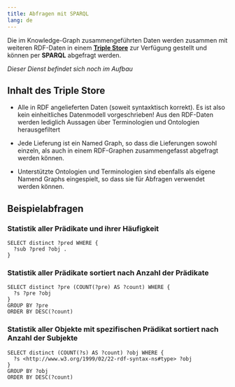 ```yaml
---
title: Abfragen mit SPARQL
lang: de
---
```


Die im Knowledge-Graph zusammengeführten Daten werden zusammen mit weiteren
RDF-Daten in einem **[Triple Store](#triple-store)** zur Verfügung gestellt und
können per **SPARQL** abgefragt werden.

*Dieser Dienst befindet sich noch im Aufbau*

## Inhalt des Triple Store

- Alle in RDF angelieferten Daten (soweit syntaxktisch korrekt). Es ist also kein einheitliches Datenmodell vorgeschrieben! Aus den RDF-Daten werden lediglich Aussagen über Terminologien und Ontologien herausgefiltert

- Jede Lieferung ist ein Named Graph, so dass die Lieferungen sowohl einzeln, als auch in einem RDF-Graphen zusammengefasst abgefragt werden können.

- Unterstützte Ontologien und Terminologien sind ebenfalls als eigene Namend Graphs eingespielt, so dass sie für Abfragen verwendet werden können.


## Beispielabfragen

### Statistik aller Prädikate und ihrer Häufigkeit
```sparql
SELECT distinct ?pred WHERE {
  ?sub ?pred ?obj .
}
```

### Statistik aller Prädikate sortiert nach Anzahl der Prädikate
```sparql
SELECT distinct ?pre (COUNT(?pre) AS ?count) WHERE {
  ?s ?pre ?obj
} 
GROUP BY ?pre
ORDER BY DESC(?count)
```

### Statistik aller Objekte mit spezifischen Prädikat sortiert nach Anzahl der Subjekte
```sparql
SELECT distinct (COUNT(?s) AS ?count) ?obj WHERE {
  ?s <http://www.w3.org/1999/02/22-rdf-syntax-ns#type> ?obj
} 
GROUP BY ?obj
ORDER BY DESC(?count)
```


